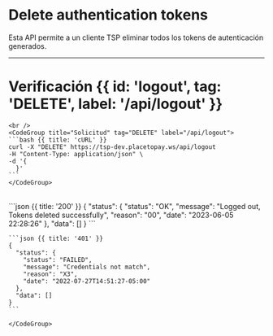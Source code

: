 <MissingTranslationBanner />



# Delete authentication tokens


Esta API permite a un cliente TSP eliminar todos los tokens de autenticación generados.

---

# Verificación {{ id: 'logout', tag: 'DELETE', label: '/api/logout' }}

<Row>
  <Col>
    <ApiReader
      path="/api/logout"
      method="DELETE"
      api={props.refs}
    />
  </Col>
  <Col sticky>

    <br />
    <CodeGroup title="Solicitud" tag="DELETE" label="/api/logout">
    ```bash {{ title: 'cURL' }}
    curl -X "DELETE" https://tsp-dev.placetopay.ws/api/logout
    -H "Content-Type: application/json" \
    -d '{
      }'
    ```
    </CodeGroup>
  </Col>
</Row>

<Row>
  <Col>
    <ApiReader
      path="/api/logout"
      method="delete"
      type="response"
      api={props.refs}
    />
  </Col>
  <Col sticky>
    <br />
    <CodeGroup title="Respuesta">
    ```json {{ title: '200' }}
    {
      "status": {
        "status": "OK",
        "message": "Logged out, Tokens deleted successfully",
        "reason": "00",
        "date": "2023-06-05 22:28:26"
      },
      "data": []
    }
    ```

    ```json {{ title: '401' }}
    {
      "status": {
        "status": "FAILED",
        "message": "Credentials not match",
        "reason": "X3",
        "date": "2022-07-27T14:51:27-05:00"
      },
      "data": []
    }
    ```

    </CodeGroup>
  </Col>
</Row>